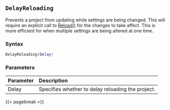## `DelayReloading` {#batch-delayreloading}

Prevents a project from updating while settings are being changed.
This will require an explicit call to [Reload()](#batch-reload) for the changes to take affect.
This is more efficient for when multiple settings are being altered at one time.

### Syntax {-}

``` .lua
DelayReloading(Delay)
```

### Parameters {-}

**Parameter** | **Description**
| :-- | :-- |
Delay | Specifies whether to delay reloading the project.

{{< pagebreak >}}